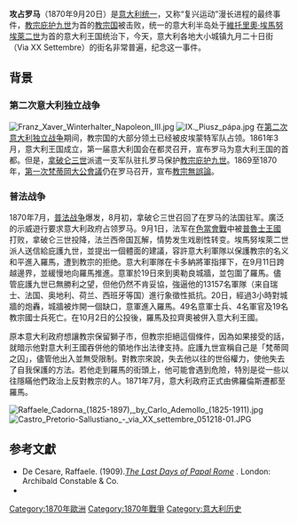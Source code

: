 {{Multiple issues|
{{Expand language|1=en|time=2020-02-11T08:56:20+00:00}}
{{Refimprove|time=2020-02-11T08:56:20+00:00}}
}}
{{Infobox military conflict
|conflict    =攻占罗马<br/>Presa di Roma
|partof      =[[意大利统一|意大利统一]]战争
|image       =[[File:Breccia_di_Porta_Pia_Ademollo.jpg|Breccia di Porta Pia Ademollo]]
|date        =1870年9月20日
|place       =[[罗马|罗马]]
|territory   =罗马并入意大利王国
|result      =意大利王国获胜
|status      =
|combatants_header =
|combatant1  ={{flag|Kingdom of Italy|23px}}
|combatant2  ={{flag|Papal States|23px}}
|commander1  ={{Flagicon|Kingdom of Italy|23px}} [[維托里奧·埃馬努埃萊二世|維托里奧·埃馬努埃萊二世]]<br>{{Flagicon|Kingdom of Italy}} Raffaele Cadorna
|commander2  ={{Flagicon|Papal States|23px}} [[教宗庇护九世|教宗庇护九世]]<br>{{Flagicon|Papal States|23px}} Hermann Kanzler
|units1      =
|units2      =
|strength1   =50,000
|strength2   =13,157
|casualties1 =死49人
|casualties2 =死19人
}}

'''攻占罗马'''（1870年9月20日）是[[意大利统一|意大利统一]]，又称“复兴运动”漫长进程的最终事件，[[教宗庇护九世|教宗庇护九世]]为首的[[教宗国|教宗国]]被击败，统一的意大利半岛处于[[維托里奧·埃馬努埃萊二世|維托里奧·埃馬努埃萊二世]]为首的意大利王国统治下，今天，意大利各地大小城镇九月二十日街（Via XX Settembre）的街名非常普遍，纪念这一事件。

==背景==

===第二次意大利独立战争===
[[File:Franz_Xaver_Winterhalter_Napoleon_III.jpg|thumb]]
[[File:IX._Piusz_pápa.jpg|thumb]]
在[[第二次意大利独立战争|第二次意大利独立战争]]期间，教宗国的大部分领土已经被皮埃蒙特军队占领。1861年3月，意大利王国成立，第一届意大利国会在都灵召开，宣布罗马为意大利王国的首都。但是，[[拿破仑三世|拿破仑三世]]派遣一支军队驻扎罗马保护[[教宗庇护九世|教宗庇护九世]]。1869至1870年，[[第一次梵蒂岡大公會議|第一次梵蒂岡大公會議]]仍在罗马召开，宣布[[教宗無誤論|教宗無誤論]]。

===普法战争===
1870年7月，[[普法战争|普法战争]]爆发，8月初，拿破仑三世召回了在罗马的法国驻军。廣泛的示威遊行要求意大利政府占领罗马。9月1日，法军在[[色當會戰|色當會戰]]中被[[普魯士王國|普魯士王國]]打败，拿破仑三世投降，法兰西帝国瓦解，情势发生戏剧性转变。埃馬努埃萊二世派人送信給庇護九世，並提出一個體面的建議，容許意大利軍隊以保護教宗的名义和平進入羅馬，遭到教宗的拒绝。意大利軍隊在卡多納將軍指揮下，在9月11日跨越邊界，並緩慢地向羅馬推進。意軍於19日來到奧勒良城牆，並包圍了羅馬。儘管庇護九世已無勝利之望，但他仍然不肯妥協，強逼他的13157名軍隊（来自瑞士、法国、奥地利、荷兰、西班牙等国）進行象徵性抵抗。20日，經過3小時對城牆的炮轟，城牆被炸開一個缺口，意軍進入羅馬。49名意軍士兵、4名軍官及19名教宗國士兵死亡。在10月2日的公投後，羅馬及拉齊奧被併入意大利王國。

原本意大利政府想讓教宗保留獅子市，但教宗拒絕這個條件，因為如果接受的話，就暗示他對意大利王國吞併他的領地作出法律支持。庇護九世宣稱自己是「梵蒂岡之囚」，儘管他出入並無受限制。對教宗來說，失去他以往的世俗權力，使他失去了自我保護的方法。若他走到羅馬的街頭上，他可能會遇到危險，特別是從一些以往隱瞞他們政治上反對教宗的人。1871年7月，意大利政府正式由佛羅倫斯遷都至羅馬。

[[File:Raffaele_Cadorna_(1825-1897),_by_Carlo_Ademollo_(1825-1911).jpg|thumb]]
[[File:Castro_Pretorio-Sallustiano_-_via_XX_settembre_051218-01.JPG|thumb]]

==参考文獻==
{{reflist|colwidth=30em}}
* De Cesare, Raffaele. (1909).''[http://books.google.com/books?id=0XcpAAAAYAAJ&pg=PA449&dq=%22the+last+days+of+papal+rome%22 The Last Days of Papal Rome] {{Wayback|url=http://books.google.com/books?id=0XcpAAAAYAAJ&pg=PA449&dq=%22the+last+days+of+papal+rome%22 |date=20140928163511 }}''. London: Archibald Constable & Co.
*{{Cite book|first=Claudio|last=Rendina|title=Enciclopedia di Roma|publisher=Newton Compton|location=Rome|year=2000}}

{{意大利复兴运动}}
[[Category:1870年歐洲|Category:1870年歐洲]]
[[Category:1870年戰爭|Category:1870年戰爭]]
[[Category:意大利历史|Category:意大利历史]]